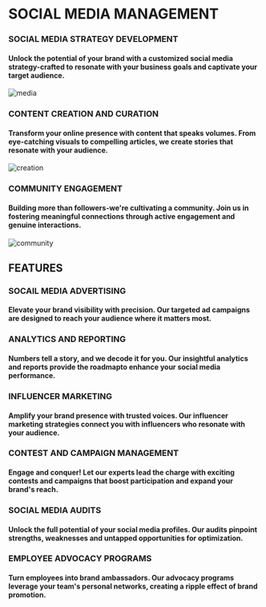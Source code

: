 # SOCIAL MEDIA MANAGEMENT

### SOCIAL MEDIA STRATEGY DEVELOPMENT
#### Unlock the potential of your brand with a customized social media strategy-crafted to resonate with your business goals and captivate your target audience.
![media](pages\images\How_to_Develop_a_Social_Media_Strategy_that_drives_awareness__ROI_card-1.jpeg)

### CONTENT CREATION AND CURATION 
#### Transform your online presence with content that speaks volumes.  From eye-catching visuals to compelling articles, we create stories that resonate with your audience.
![creation](pages\images\pexels-photo-1181307.jpeg)

### COMMUNITY ENGAGEMENT 
#### Building more than followers-we're cultivating a community.  Join us in fostering meaningful connections through active engagement and genuine interactions.
![community](pages\images\pexels-belle-co-1000445.jpg)

## FEATURES

### SOCAIL MEDIA ADVERTISING 
#### Elevate your brand visibility with precision.  Our targeted ad campaigns are designed to reach your audience where it matters most.

### ANALYTICS AND REPORTING 
#### Numbers tell a story, and we decode it for you.  Our insightful analytics and reports provide the roadmapto enhance your social media performance.

### INFLUENCER MARKETING 
#### Amplify your brand presence with trusted voices.  Our influencer marketing strategies connect you with influencers who resonate with your audience.

### CONTEST AND CAMPAIGN MANAGEMENT
#### Engage and conquer! Let our experts lead the charge with exciting contests and campaigns that boost participation and expand your brand's reach.

### SOCIAL MEDIA AUDITS 
#### Unlock the full potential of your social media profiles.  Our audits pinpoint strengths, weaknesses and untapped opportunities for optimization.

### EMPLOYEE ADVOCACY PROGRAMS
#### Turn employees into brand ambassadors.  Our advocacy programs leverage your team's personal networks, creating a ripple effect of brand promotion.